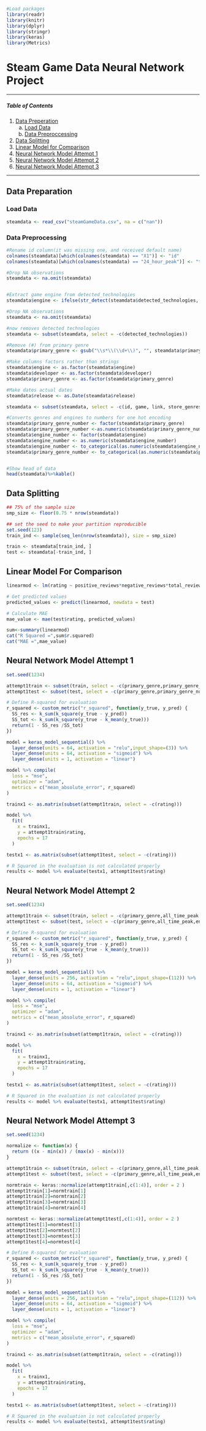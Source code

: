 
```r
#Load packages
library(readr)
library(knitr)
library(dplyr)
library(stringr)
library(keras)
library(Metrics)
```

# Steam Game Data Neural Network Project

___ 

##### Table of Contents  
1. [Data Preperation](#dataprep)
    a. [Load Data](#dataload)
    b. [Data Preproccessing](#dataprepro)
2. [Data Splitting](#datasplit)
4. [Linear Model for Comparison](#lmmodel)
5. [Neural Network Model Attempt 1](#NNmod)
6. [Neural Network Model Attempt 2](#NNmod2)
6. [Neural Network Model Attempt 3](#NNmod3)
    
___

<a name="dataprep"></a>

## Data Preparation

<a name="dataload"></a>

### Load Data
```r
steamdata <- read_csv("steamGameData.csv", na = c("nan"))
```

<a name="dataprepro"></a>

### Data Preprocessing
```r
#Rename id column(it was missing one, and received default name)
colnames(steamdata)[which(colnames(steamdata) == "X1")] <- "id"
colnames(steamdata)[which(colnames(steamdata) == "24_hour_peak")] <- "twenty4_hr_peak"

#Drop NA observations 
steamdata <- na.omit(steamdata)


#Extract game engine from detected_technologies
steamdata$engine <- ifelse(str_detect(steamdata$detected_technologies, "Engine\\."), str_extract(steamdata$detected_technologies, "(?<=Engine\\.)(\\w+)"), NA)

#Drop NA observations 
steamdata <- na.omit(steamdata)

#now removes detected technologies
steamdata <- subset(steamdata, select = -c(detected_technologies))

#Remove (#) from primary genre
steamdata$primary_genre <- gsub("\\s*\\(\\d+\\)", "", steamdata$primary_genre)

#Make columns factors rather than strings
steamdata$engine <- as.factor(steamdata$engine)
steamdata$developer <- as.factor(steamdata$developer)
steamdata$primary_genre <- as.factor(steamdata$primary_genre)

#Make dates actual dates
steamdata$release <- as.Date(steamdata$release)

steamdata <- subset(steamdata, select = -c(id, game, link, store_genres, store_asset_mod_time, players_right_now, twenty4_hr_peak, all_time_peak_date, publisher, release, developer, peak_players))

#Converts genres and engines to numbers for one hot encoding
steamdata$primary_genre_number <- factor(steamdata$primary_genre)
steamdata$primary_genre_number <-as.numeric(steamdata$primary_genre_number)
steamdata$engine_number <- factor(steamdata$engine)
steamdata$engine_number <- as.numeric(steamdata$engine_number)
steamdata$engine_number <- to_categorical(as.numeric(steamdata$engine_number, num_classes =  83))
steamdata$primary_genre_number <- to_categorical(as.numeric(steamdata$primary_genre_number, num_classes = 24))


#Show head of data
head(steamdata)%>%kable()
```

<a name="datasplit"></a>

## Data Splitting

```r
## 75% of the sample size
smp_size <- floor(0.75 * nrow(steamdata))

## set the seed to make your partition reproducible
set.seed(123)
train_ind <- sample(seq_len(nrow(steamdata)), size = smp_size)

train <- steamdata[train_ind, ]
test <- steamdata[-train_ind, ]
```

<a name="lmmodel"></a>

## Linear Model For Comparison

```r
linearmod <- lm(rating ~ positive_reviews*negative_reviews*total_reviews*review_percentage+primary_genre+all_time_peak, data = steamdata)

# Get predicted values
predicted_values <- predict(linearmod, newdata = test)

# Calculate MAE
mae_value <- mae(test$rating, predicted_values)

sum<-summary(linearmod)
cat("R Squared =",sum$r.squared)
cat("MAE =",mae_value)
```

<a name="NNmod"></a>

## Neural Network Model Attempt 1

```r
set.seed(1234)

attempt1train <- subset(train, select = -c(primary_genre,primary_genre_number,all_time_peak,engine,engine_number,negative_reviews))
attempt1test <- subset(test, select = -c(primary_genre,primary_genre_number,all_time_peak,engine,engine_number,negative_reviews))

# Define R-squared for evaluation
r_squared <- custom_metric("r_squared", function(y_true, y_pred) {
  SS_res <- k_sum(k_square(y_true - y_pred))
  SS_tot <- k_sum(k_square(y_true - k_mean(y_true)))
  return(1 - SS_res /SS_tot)
})

model = keras_model_sequential() %>%
  layer_dense(units = 64, activation = "relu",input_shape=(3)) %>%
  layer_dense(units = 64, activation = "sigmoid") %>%
  layer_dense(units = 1, activation = "linear")

model %>% compile(
  loss = "mse",
  optimizer = "adam", 
  metrics = c("mean_absolute_error", r_squared)
)

trainx1 <- as.matrix(subset(attempt1train, select = -c(rating)))

model %>%
  fit(
    x = trainx1,
    y = attempt1train$rating,
    epochs = 17
  )

testx1 <- as.matrix(subset(attempt1test, select = -c(rating)))

# R Squared in the evaluation is not calculated properly
results <- model %>% evaluate(testx1, attempt1test$rating)
```


<a name="NNmod2"></a>

## Neural Network Model Attempt 2

```r
set.seed(1234)

attempt1train <- subset(train, select = -c(primary_genre,all_time_peak,engine,negative_reviews))
attempt1test <- subset(test, select = -c(primary_genre,all_time_peak,engine,negative_reviews))

# Define R-squared for evaluation
r_squared <- custom_metric("r_squared", function(y_true, y_pred) {
  SS_res <- k_sum(k_square(y_true - y_pred))
  SS_tot <- k_sum(k_square(y_true - k_mean(y_true)))
  return(1 - SS_res /SS_tot)
})

model = keras_model_sequential() %>%
  layer_dense(units = 256, activation = "relu",input_shape=(112)) %>%
  layer_dense(units = 64, activation = "sigmoid") %>%
  layer_dense(units = 1, activation = "linear")

model %>% compile(
  loss = "mse",
  optimizer = "adam", 
  metrics = c("mean_absolute_error", r_squared)
)

trainx1 <- as.matrix(subset(attempt1train, select = -c(rating)))

model %>%
  fit(
    x = trainx1,
    y = attempt1train$rating,
    epochs = 17
  )

testx1 <- as.matrix(subset(attempt1test, select = -c(rating)))

# R Squared in the evaluation is not calculated properly
results <- model %>% evaluate(testx1, attempt1test$rating)
```

<a name="NNmod3"></a>

## Neural Network Model Attempt 3

```r
set.seed(1234)

normalize <- function(x) {
  return ((x - min(x)) / (max(x) - min(x)))
}

attempt1train <- subset(train, select = -c(primary_genre,all_time_peak,engine,negative_reviews))
attempt1test <- subset(test, select = -c(primary_genre,all_time_peak,engine,negative_reviews))

normtrain <- keras::normalize(attempt1train[,c(1:4)], order = 2 )
attempt1train[1]=normtrain[1]
attempt1train[2]=normtrain[2]
attempt1train[3]=normtrain[3]
attempt1train[4]=normtrain[4]

normtest <- keras::normalize(attempt1test[,c(1:4)], order = 2 )
attempt1test[1]=normtest[1]
attempt1test[2]=normtest[2]
attempt1test[3]=normtest[3]
attempt1test[4]=normtest[4]

# Define R-squared for evaluation
r_squared <- custom_metric("r_squared", function(y_true, y_pred) {
  SS_res <- k_sum(k_square(y_true - y_pred))
  SS_tot <- k_sum(k_square(y_true - k_mean(y_true)))
  return(1 - SS_res /SS_tot)
})

model = keras_model_sequential() %>%
  layer_dense(units = 256, activation = "relu",input_shape=(112)) %>%
  layer_dense(units = 64, activation = "sigmoid") %>%
  layer_dense(units = 1, activation = "linear")

model %>% compile(
  loss = "mse",
  optimizer = "adam", 
  metrics = c("mean_absolute_error", r_squared)
)

trainx1 <- as.matrix(subset(attempt1train, select = -c(rating)))

model %>%
  fit(
    x = trainx1,
    y = attempt1train$rating,
    epochs = 17
  )

testx1 <- as.matrix(subset(attempt1test, select = -c(rating)))

# R Squared in the evaluation is not calculated properly
results <- model %>% evaluate(testx1, attempt1test$rating)
```


